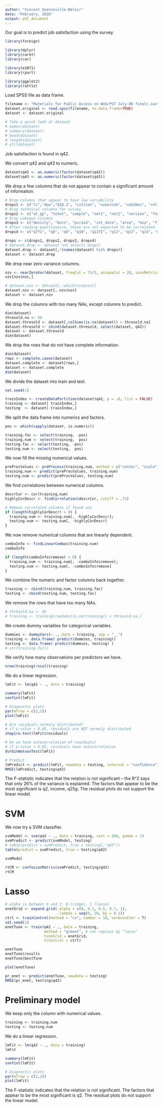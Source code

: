 ```yaml
---
author: "Vincent Quenneville-Bélair"
date: "February, 2016"
output: pdf_document
---
```


Our goal is to predict job satisfaction using the survey.
```r
library(foreign)

library(dplyr)
library(caret)
library(car)

library(e1071)
library(rpart)

library(ggplot2)
library(rattle)
```

Load SPSS file as data frame.
```r
filename <- "Materials for Public Access on Web/PST July-06 finalc.sav"
dataset.original <- read.spss(filename, to.data.frame=TRUE)
dataset <- dataset.original

# Take a quick look at dataset
# names(dataset)
# summary(dataset)
# head(dataset)
# length(dataset)
# str(dataset)
```

Job satisfaction is found in q42. 

We convert q42 and q43 to numeric.
```r
dataset$q42 <- as.numeric(factor(dataset$q42))
dataset$q43 <- as.numeric(factor(dataset$q43))
```

We drop a few columns that do not appear to contain a significant amount of information.
```r
# Drop columns that appear to have low variability
drops1 <- c("tz","dow","Q18.2", "citizen", "usborn1b", "usb1bos", "religos", "race","hisp", "raceos", "partln", "pvote04a", "labor", "q6bvb", "q6wvb", "q17vs", "q17vb", "q18vb", "q19os", "q30os", "q32os")
# Drop technical columns for survey
drops2 <- c("wt_gp", "totwt", "sample", "net1", "net2", "version", "form")
# Drop unknown columns
drops3 <- c("density", "born", "psraid", "int_date", "area", "msa", "fips")
# After reading questionaire, those are not expected to be correlated
drops4 <- c("q7f1", "q8", "q9", "q10", "q11f2", "q12", "q13", "q14", "q15", "q16", "q17", "q18", "q19", "q22", "q23", "net1", "net2", "website")

drops <- c(drops1, drops2, drops3, drops4)
# dataset.drop <- dataset %>% select(-drops)
dataset.drop <- dataset[,!(names(dataset) %in% drops)]
dataset <- dataset.drop
```

We drop near zero variance columns.
```r
nzv <- nearZeroVar(dataset, freqCut = 75/5, uniqueCut = 20, saveMetrics = TRUE)
nzv[nzv$nzv,]

# dataset.nzv <- dataset[,-which(nzv$nzv)]
dataset.nzv <- dataset[,-nzv$nzv]
dataset <- dataset.nzv
```

We drop the columns with too many NAs, except columns to predict.
```r
dim(dataset)
thresold.na <- 50
dataset.thresold <- dataset[,colSums(is.na(dataset)) < thresold.na]
dataset.thresold <- cbind(dataset.thresold, select(dataset, q42))
dataset <- dataset.thresold
dim(dataset)
```

We drop the rows that do not have complete information.
```r
dim(dataset)
rows <- complete.cases(dataset)
dataset.complete <- dataset[rows,]
dataset <- dataset.complete
dim(dataset)
```

We divide the dataset into train and test.
```r
set.seed(1)

trainIndex <- createDataPartition(dataset$q42, p = .8, list = FALSE)
training <- dataset[ trainIndex,]
testing  <- dataset[-trainIndex,]
```

We split the data frame into numerics and factors.
```r
pos <- which(sapply(dataset, is.numeric))

training.fac <- select(training, -pos)
training.num <- select(training,  pos)
testing.fac <- select(testing, -pos)
testing.num <- select(testing,  pos)
```

We now fill the missing numerical values.
```r
preProcValues <- preProcess(training.num, method = c("center", "scale", "knnImpute", "BoxCox", "YeoJohnson"))
training.num <- predict(preProcValues, training.num)
testing.num <- predict(preProcValues, testing.num)
```

We find correlations between numerical columns.
```r
descrCor <- cor(training.num)
highlyCorDescr <- findCorrelation(descrCor, cutoff = .75)

# Remove correlated columns if found any
if (length(highlyCorDescr) > 0) {
  training.num <- training.num[, -highlyCorDescr];
  testing.num <- testing.num[, -highlyCorDescr]
}
```

We now remove numerical columns that are linearly dependent.
```r
comboInfo <- findLinearCombos(training.num)
comboInfo

if (length(comboInfo$remove) > 0) {
  training.num <- training.num[, -comboInfo$remove];
  testing.num <- testing.num[, -comboInfo$remove]
}
```

We combine the numeric and factor columns back together.
```r
training <- cbind(training.num, training.fac)
testing <- cbind(testing.num, testing.fac)
```

We remove the rows that have too many NAs.
```r
# thresold.na <- 50
# training <- training[rowSums(is.na(training)) < thresold.na,]
```

We create dummy variables for categorical variables.
```r
dummies <- dummyVars(~ ., data = training, sep = "__")
training <- data.frame( predict(dummies, training))
testing <- data.frame( predict(dummies, testing) )
# str(training.full)
```

We verify how many observations per predictors we have.
```r
nrow(training)/ncol(training)
```

We do a linear regression.
```r
lmFit <- lm(q42 ~ ., data = training)

summary(lmFit)
confint(lmFit)

# Diagnostic plots
par(mfrow = c(2,2))
plot(lmFit)

# Are residuals normaly distributed?
# if p-value < 0.05, residuals are NOT normaly distributed
shapiro.test(lmFit$residuals)

# Do we have autocorrelation of residuals?
# if p-value < 0.05, residuals have autocorrelation
durbinWatsonTest(lmFit)

# Predict
lmPredict <- predict(lmFit, newdata = testing, interval = "confidence")
RMSE(lmPredict, testing$q42)
```

The F-statistic indicates that the relation is not significant -- the R^2 says that only 26% of the variance is explained. The factors that appear to be the most significant is q2, income, q25g. The residual plots do not support the linear model.

# SVM

We now try a SVM classifier.
```r
svmModel <- svm(q42 ~ ., data = training, cost = 100, gamma = 1)
svmPredict <- predict(svmModel, testing)
# table(predict = svmPredict, true = testing[,"q42"])
table(predict = svmPredict, true = testing$q42)

svmModel

rtCM <- confusionMatrix(svmPredict, testing$q42)
rtCM
```

# Lasso

```r
# alpha is between 0 and 1: 0 (ridge), 1 (lasso)
enetGrid <- expand.grid(.alpha = c(0, 0.1, 0.5, 0.7, 1),
                        .lambda = seq(0, 20, by = 0.1))
ctrl <- trainControl(method = "cv", number = 10, verboseIter = T)
set.seed(1)
enetTune <- train(q42 ~ ., data = training,
                  method = "glmnet", # can replace by "lasso" 
                  tuneGrid = enetGrid,
                  trControl = ctrl)

enetTune
enetTune$results
enetTune$bestTune

plot(enetTune)

pr_enet <- predict(enetTune, newdata = testing)
RMSE(pr_enet, testing$q42)
```

# Preliminary model

We keep only the column with numerical values.
```r
training <- training.num
testing <- testing.num
```

We do a linear regression.
```r
lmFit <- lm(q42 ~ ., data = training)
lmFit

summary(lmFit)
confint(lmFit)

# Diagnostic plots
par(mfrow = c(2,2))
plot(lmFit)
```


The F-statistic indicates that the relation is not significant. The factors that appear to be the most significant is q2. The residual plots do not support the linear model.

